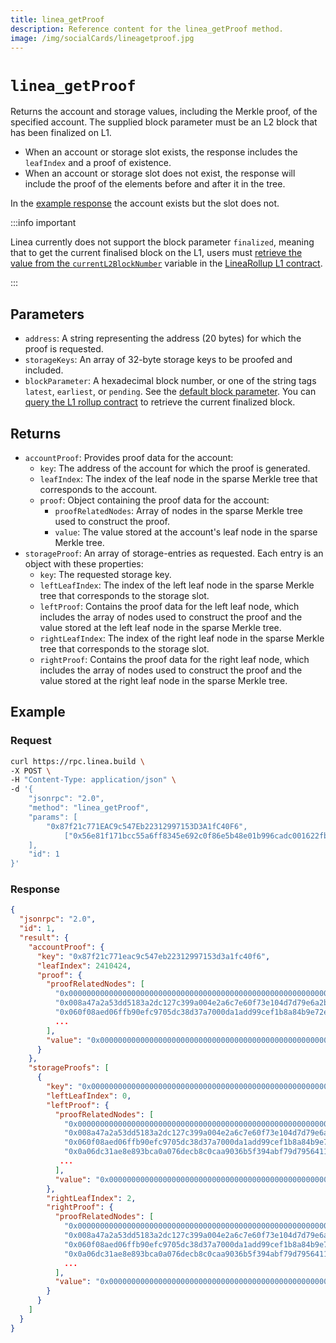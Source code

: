 ```yaml
---
title: linea_getProof
description: Reference content for the linea_getProof method.
image: /img/socialCards/lineagetproof.jpg
---
```


# `linea_getProof`

Returns the account and storage values, including the Merkle proof, of the specified account.
The supplied block parameter must be an L2 block that has been finalized on L1.

- When an account or storage slot exists, the response includes the `leafIndex` and
    a proof of existence.
- When an account or storage slot does not exist, the response will include the proof of the
    elements before and after it in the tree.

In the [example response](#response) the account exists but the slot does not.

:::info important

Linea currently does not support the block parameter `finalized`, meaning that to get the current
finalised block on the L1, users must [retrieve the value from the `currentL2BlockNumber`](../../guides/finalized-block.mdx)
variable in the [LineaRollup L1 contract](https://etherscan.io/address/0xd19d4b5d358258f05d7b411e21a1460d11b0876f#readProxyContract).

:::

## Parameters

- `address`: A string representing the address (20 bytes) for which the proof is requested.
- `storageKeys`: An array of 32-byte storage keys to be proofed and included.
- `blockParameter`: A hexadecimal block number, or one of the string tags `latest`, `earliest`, or
      `pending`. See the [default block parameter](https://ethereum.org/en/developers/docs/apis/json-rpc/#default-block).
      You can [query the L1 rollup contract](../../guides/finalized-block.mdx) to retrieve the current finalized block.

## Returns

- `accountProof`: Provides proof data for the account:
  - `key`: The address of the account for which the proof is generated.
  - `leafIndex`: The index of the leaf node in the sparse Merkle tree that corresponds to the account.
  - `proof`: Object containing the proof data for the account:
    - `proofRelatedNodes`: Array of nodes in the sparse Merkle tree used to construct the proof.
    - `value`: The value stored at the account's leaf node in the sparse Merkle tree.
- `storageProof`: An array of storage-entries as requested. Each entry is an object with these properties:
  - `key`: The requested storage key.
  - `leftLeafIndex`: The index of the left leaf node in the sparse Merkle tree that corresponds to the
      storage slot.
  - `leftProof`: Contains the proof data for the left leaf node, which includes the array of nodes used
      to construct the proof and the value stored at the left leaf node in the sparse Merkle tree.
  - `rightLeafIndex`: The index of the right leaf node in the sparse Merkle tree that corresponds to
      the storage slot.
  - `rightProof`: Contains the proof data for the right leaf node, which includes the array of nodes used
      to construct the proof and the value stored at the right leaf node in the sparse Merkle tree.

## Example

### Request

```bash
curl https://rpc.linea.build \
-X POST \
-H "Content-Type: application/json" \
-d '{
    "jsonrpc": "2.0",
    "method": "linea_getProof",
    "params": [
        "0x87f21c771EAC9c547Eb22312997153D3A1fC40F6",
            ["0x56e81f171bcc55a6ff8345e692c0f86e5b48e01b996cadc001622fb5e363b421"], "0x7AA88B"
    ],
    "id": 1
}'
```

### Response

```json
{
  "jsonrpc": "2.0",
  "id": 1,
  "result": {
    "accountProof": {
      "key": "0x87f21c771eac9c547eb22312997153d3a1fc40f6",
      "leafIndex": 2410424,
      "proof": {
        "proofRelatedNodes": [
          "0x000000000000000000000000000000000000000000000000000000000075965e0a85198ef8a5f75a15db565de5bff89b409ff5e507a7be546149c32b99044df3",
          "0x008a47a2a53dd5183a2dc127c399a004e2a6c7e60f73e104d7d79e6a2bd7e809008a47a2a53dd5183a2dc127c399a004e2a6c7e60f73e104d7d79e6a2bd7e809",
          "0x060f08aed06ffb90efc9705dc38d37a7000da1add99cef1b8a84b9e72e7c8b7b060f08aed06ffb90efc9705dc38d37a7000da1add99cef1b8a84b9e72e7c8b7b",
          ...
        ],
        "value": "0x0000000000000000000000000000000000000000000000000000000000000001000000000000000000000000000000000000000000000000000000000000000001f2f46337996eabca16927c459f3fbdb8fb82672c464aa332b613a3c08db27c03dcbfed33825518e0122265146c2948b3bcb9b173348556e13c462f7a6b1a86f7d11acadc51eaeba164e92ebb5ecbe6c64ebc7d0190f93bf0edebeadf610ad80000000000000000000000000000000000000000000000000000000000001c85"
      }
    },
    "storageProofs": [
      {
        "key": "0x0000000000000000000000000000000000000000000000000000000000000001",
        "leftLeafIndex": 0,
        "leftProof": {
          "proofRelatedNodes": [
            "0x00000000000000000000000000000000000000000000000000000000000000030961e5d86a7bbdaac1547b2abfdb09dcaa0548b3d277a154b8c89081a22195a4",
            "0x008a47a2a53dd5183a2dc127c399a004e2a6c7e60f73e104d7d79e6a2bd7e809008a47a2a53dd5183a2dc127c399a004e2a6c7e60f73e104d7d79e6a2bd7e809",
            "0x060f08aed06ffb90efc9705dc38d37a7000da1add99cef1b8a84b9e72e7c8b7b060f08aed06ffb90efc9705dc38d37a7000da1add99cef1b8a84b9e72e7c8b7b",
            "0x0a06dc31ae8e893bca0a076decb8c0caa9036b5f394abf79d7956411eef322550a06dc31ae8e893bca0a076decb8c0caa9036b5f394abf79d7956411eef32255",
           ...
          ],
          "value": "0x0000000000000000000000000000000000000000000000000000000000000000"
        },
        "rightLeafIndex": 2,
        "rightProof": {
          "proofRelatedNodes": [
            "0x00000000000000000000000000000000000000000000000000000000000000030961e5d86a7bbdaac1547b2abfdb09dcaa0548b3d277a154b8c89081a22195a4",
            "0x008a47a2a53dd5183a2dc127c399a004e2a6c7e60f73e104d7d79e6a2bd7e809008a47a2a53dd5183a2dc127c399a004e2a6c7e60f73e104d7d79e6a2bd7e809",
            "0x060f08aed06ffb90efc9705dc38d37a7000da1add99cef1b8a84b9e72e7c8b7b060f08aed06ffb90efc9705dc38d37a7000da1add99cef1b8a84b9e72e7c8b7b",
            "0x0a06dc31ae8e893bca0a076decb8c0caa9036b5f394abf79d7956411eef322550a06dc31ae8e893bca0a076decb8c0caa9036b5f394abf79d7956411eef32255",
            ...
          ],
          "value": "0x0000000000000000000000000000000000000000000000000000000000000064"
        }
      }
    ]
  }
}
```